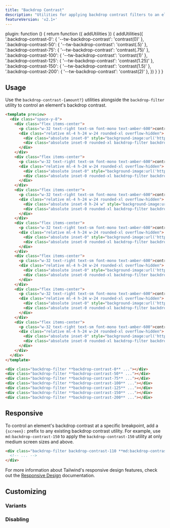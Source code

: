 ```yaml
---
title: "Backdrop Contrast"
description: "Utilities for applying backdrop contrast filters to an element."
featureVersion: 'v2.1+'
---
```



  plugin: function () {
    return function ({ addUtilities }) {
      addUtilities({
        '.backdrop-contrast-0': { '--tw-backdrop-contrast': 'contrast(0)' },
        '.backdrop-contrast-50': { '--tw-backdrop-contrast': 'contrast(.5)' },
        '.backdrop-contrast-75': { '--tw-backdrop-contrast': 'contrast(.75)' },
        '.backdrop-contrast-100': { '--tw-backdrop-contrast': 'contrast(1)' },
        '.backdrop-contrast-125': { '--tw-backdrop-contrast': 'contrast(1.25)' },
        '.backdrop-contrast-150': { '--tw-backdrop-contrast': 'contrast(1.5)' },
        '.backdrop-contrast-200': { '--tw-backdrop-contrast': 'contrast(2)' },
      })
    }
  }
}

## Usage

Use the `backdrop-contrast-{amount?}` utilities alongside the `backdrop-filter` utility to control an element's backdrop contrast.

```html amber
<template preview>
  <div class="space-y-8">
    <div class="flex items-center">
      <p class="w-32 text-right text-sm font-mono text-amber-600">contrast-0</p>
      <div class="relative ml-4 h-24 w-24 rounded-xl overflow-hidden">
        <div class="absolute inset-0" style="background-image:url('https://images.unsplash.com/photo-1608501821300-4f99e58bba77?ixid=MnwxMjA3fDB8MHxwaG90by1wYWdlfHx8fGVufDB8fHx8&ixlib=rb-1.2.1&auto=format&fit=crop&w=96&q=80&duotone=92400E,B45309&duotone-alpha=50');"></div>
        <div class="absolute inset-0 rounded-xl backdrop-filter backdrop-contrast-0 overflow-hidden"></div>
      </div>
    </div>
    <div class="flex items-center">
      <p class="w-32 text-right text-sm font-mono text-amber-600">contrast-50</p>
      <div class="relative ml-4 h-24 w-24 rounded-xl overflow-hidden">
        <div class="absolute inset-0" style="background-image:url('https://images.unsplash.com/photo-1608501821300-4f99e58bba77?ixid=MnwxMjA3fDB8MHxwaG90by1wYWdlfHx8fGVufDB8fHx8&ixlib=rb-1.2.1&auto=format&fit=crop&w=96&q=80&duotone=92400E,B45309&duotone-alpha=50');"></div>
        <div class="absolute inset-0 rounded-xl backdrop-filter backdrop-contrast-50 overflow-hidden"></div>
      </div>
    </div>
    <div class="flex items-center">
      <p class="w-32 text-right text-sm font-mono text-amber-600">contrast-75</p>
      <div class="relative ml-4 h-24 w-24 rounded-xl overflow-hidden">
        <div class="absolute inset-0 h-24 w" style="background-image:url('https://images.unsplash.com/photo-1608501821300-4f99e58bba77?ixid=MnwxMjA3fDB8MHxwaG90by1wYWdlfHx8fGVufDB8fHx8&ixlib=rb-1.2.1&auto=format&fit=crop&w=96&q=80&duotone=92400E,B45309&duotone-alpha=50');"></div>
        <div class="absolute inset-0 rounded-xl backdrop-filter backdrop-contrast-75 overflow-hidden"></div>
      </div>
    </div>
    <div class="flex items-center">
      <p class="w-32 text-right text-sm font-mono text-amber-600">contrast-100</p>
      <div class="relative ml-4 h-24 w-24 rounded-xl overflow-hidden">
        <div class="absolute inset-0" style="background-image:url('https://images.unsplash.com/photo-1608501821300-4f99e58bba77?ixid=MnwxMjA3fDB8MHxwaG90by1wYWdlfHx8fGVufDB8fHx8&ixlib=rb-1.2.1&auto=format&fit=crop&w=96&q=80&duotone=92400E,B45309&duotone-alpha=50');"></div>
        <div class="absolute inset-0 rounded-xl backdrop-filter backdrop-contrast-100 overflow-hidden"></div>
      </div>
    </div>
    <div class="flex items-center">
      <p class="w-32 text-right text-sm font-mono text-amber-600">contrast-125</p>
      <div class="relative ml-4 h-24 w-24 rounded-xl overflow-hidden">
        <div class="absolute inset-0" style="background-image:url('https://images.unsplash.com/photo-1608501821300-4f99e58bba77?ixid=MnwxMjA3fDB8MHxwaG90by1wYWdlfHx8fGVufDB8fHx8&ixlib=rb-1.2.1&auto=format&fit=crop&w=96&q=80&duotone=92400E,B45309&duotone-alpha=50');"></div>
        <div class="absolute inset-0 rounded-xl backdrop-filter backdrop-contrast-125 overflow-hidden"></div>
      </div>
    </div>
    <div class="flex items-center">
      <p class="w-32 text-right text-sm font-mono text-amber-600">contrast-150</p>
      <div class="relative ml-4 h-24 w-24 rounded-xl overflow-hidden">
        <div class="absolute inset-0" style="background-image:url('https://images.unsplash.com/photo-1608501821300-4f99e58bba77?ixid=MnwxMjA3fDB8MHxwaG90by1wYWdlfHx8fGVufDB8fHx8&ixlib=rb-1.2.1&auto=format&fit=crop&w=96&q=80&duotone=92400E,B45309&duotone-alpha=50');"></div>
        <div class="absolute inset-0 rounded-xl backdrop-filter backdrop-contrast-150 overflow-hidden"></div>
      </div>
    </div>
    <div class="flex items-center">
      <p class="w-32 text-right text-sm font-mono text-amber-600">contrast-200</p>
      <div class="relative ml-4 h-24 w-24 rounded-xl overflow-hidden">
        <div class="absolute inset-0" style="background-image:url('https://images.unsplash.com/photo-1608501821300-4f99e58bba77?ixid=MnwxMjA3fDB8MHxwaG90by1wYWdlfHx8fGVufDB8fHx8&ixlib=rb-1.2.1&auto=format&fit=crop&w=96&q=80&duotone=92400E,B45309&duotone-alpha=50');"></div>
        <div class="absolute inset-0 rounded-xl backdrop-filter backdrop-contrast-200 overflow-hidden"></div>
      </div>
    </div>
  </div>
</template>

<div class="backdrop-filter **backdrop-contrast-0** ..."></div>
<div class="backdrop-filter **backdrop-contrast-50** ..."></div>
<div class="backdrop-filter **backdrop-contrast-75** ..."></div>
<div class="backdrop-filter **backdrop-contrast-100** ..."></div>
<div class="backdrop-filter **backdrop-contrast-125** ..."></div>
<div class="backdrop-filter **backdrop-contrast-150** ..."></div>
<div class="backdrop-filter **backdrop-contrast-200** ..."></div>
```

## Responsive

To control an element's backdrop contrast at a specific breakpoint, add a `{screen}:` prefix to any existing backdrop contrast utility. For example, use `md:backdrop-contrast-150` to apply the `backdrop-contrast-150` utility at only medium screen sizes and above.

```html
<div class="backdrop-filter backdrop-contrast-110 **md:backdrop-contrast-150** ...">
  <!-- ... -->
</div>
```

For more information about Tailwind's responsive design features, check out the [Responsive Design](/docs/responsive-design) documentation.

## Customizing

### Variants

<Variants plugin="backdropContrast" name="backdrop contrast" />

### Disabling

<Disabling plugin="backdropContrast" name="backdrop contrast" />
